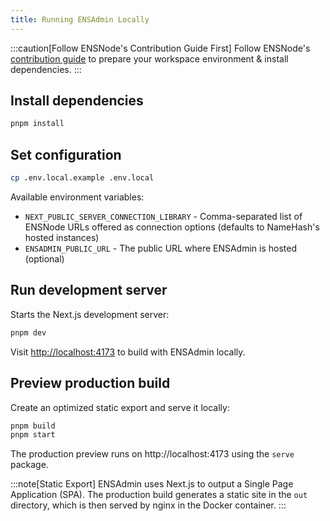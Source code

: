 ```yaml
---
title: Running ENSAdmin Locally
---
```


:::caution[Follow ENSNode's Contribution Guide First]
Follow ENSNode's [contribution guide](/docs/contributing/) to prepare your workspace environment & install dependencies.
:::

## Install dependencies

```bash
pnpm install
```

## Set configuration

```bash
cp .env.local.example .env.local
```

Available environment variables:

- `NEXT_PUBLIC_SERVER_CONNECTION_LIBRARY` - Comma-separated list of ENSNode URLs offered as connection options (defaults to NameHash's hosted instances)
- `ENSADMIN_PUBLIC_URL` - The public URL where ENSAdmin is hosted (optional)

## Run development server

Starts the Next.js development server:

```bash
pnpm dev
```

Visit [http://localhost:4173](http://localhost:4173) to build with ENSAdmin locally.

## Preview production build

Create an optimized static export and serve it locally:

```bash
pnpm build
pnpm start
```

The production preview runs on http://localhost:4173 using the `serve` package.

:::note[Static Export]
ENSAdmin uses Next.js to output a Single Page Application (SPA). The production build generates a static site in the `out` directory, which is then served by nginx in the Docker container.
:::
